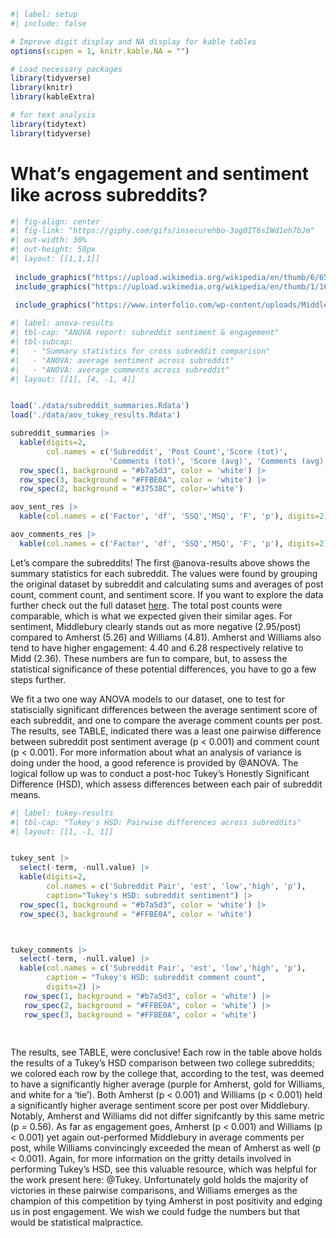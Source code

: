 ```r
#| label: setup
#| include: false

# Improve digit display and NA display for kable tables
options(scipen = 1, knitr.kable.NA = "")

# Load necessary packages
library(tidyverse)
library(knitr)
library(kableExtra)

# for text analysis
library(tidytext)
library(tidyverse)
```

# What's engagement and sentiment like across subreddits?


```r
#| fig-align: center
#| fig-link: "https://giphy.com/gifs/insecurehbo-3og0IT6sIWd1eh7bJm"
#| out-width: 30%
#| out-height: 50px
#| layout: [[1,1,1]]
 
 include_graphics("https://upload.wikimedia.org/wikipedia/en/thumb/6/65/Amherst_College_Seal.svg/1200px-Amherst_College_Seal.svg.png")
 include_graphics("https://upload.wikimedia.org/wikipedia/en/thumb/1/16/Williams_Ephs_2021_logo.svg/1200px-Williams_Ephs_2021_logo.svg.png")
 
 include_graphics("https://www.interfolio.com/wp-content/uploads/Middlebury-04.png")
```
 

```r
#| label: anova-results
#| tbl-cap: "ANOVA report: subreddit sentiment & engagement"
#| tbl-subcap:
#|   - "Summary statistics for cross subreddit comparison"
#|   - "ANOVA: average sentiment across subreddit"
#|   - "ANOVA: average comments across subreddit"
#| layout: [[1], [4, -1, 4]] 


load('./data/subreddit_summaries.Rdata')
load('./data/aov_tukey_results.Rdata')

subreddit_summaries |>
  kable(digits=2, 
        col.names = c('Subreddit', 'Post Count','Score (tot)', 
                      'Comments (tot)', 'Score (avg)', 'Comments (avg)')) |>
  row_spec(1, background = "#b7a5d3", color = 'white') |>
  row_spec(3, background = "#FFBE0A", color = 'white') |>
  row_spec(2, background = "#37538C", color='white')

aov_sent_res |> 
  kable(col.names = c('Factor', 'df', 'SSQ','MSQ', 'F', 'p'), digits=2)

aov_comments_res |> 
  kable(col.names = c('Factor', 'df', 'SSQ','MSQ', 'F', 'p'), digits=2) 
```

Let's compare the subreddits! The first @anova-results above shows the summary statistics for each subreddit. The values were found by grouping the original dataset by subreddit and calculating sums and averages of post count, comment count, and sentiment score. If you want to explore the data further check out the full dataset [here](index.qmd#fig-raw-data). The total post counts were comparable, which is what we expected given their similar ages. For sentiment, Middlebury clearly stands out as more negative (2.95/post) compared to Amherst (5.26) and Williams (4.81). Amherst and Williams also tend to have higher engagement: 4.40 and 6.28 respectively relative to Midd (2.36). These numbers are fun to compare, but, to assess the statistical significance of these potential differences, you have to go a few steps further.

We fit a two one way ANOVA models to our dataset, one to test for statiscially significant differences between the average sentiment score of each subreddit, and one to compare the average comment counts per post. The results, see TABLE, indicated there was a least one pairwise difference between subreddit post sentiment average (p < 0.001) and comment count (p < 0.001). For more information about what an analysis of variance is doing under the hood, a good reference is provided by @ANOVA. The logical follow up was to conduct a post-hoc Tukey's Honestly Significant Difference (HSD), which assess differences between each pair of subreddit means. 

```r
#| label: tukey-results
#| tbl-cap: "Tukey's HSD: Pairwise differences across subreddits"
#| layout: [[1, -1, 1]] 


tukey_sent |>
  select(-term, -null.value) |>
  kable(digits=2, 
        col.names = c('Subreddit Pair', 'est', 'low','high', 'p'),
        caption="Tukey's HSD: subreddit sentiment") |>
  row_spec(1, background = "#b7a5d3", color = 'white') |>
  row_spec(3, background = "#FFBE0A", color = 'white')



tukey_comments |> 
  select(-term, -null.value) |>
  kable(col.names = c('Subreddit Pair', 'est', 'low','high', 'p'), 
        caption = "Tukey's HSD: subreddit comment count",
        digits=2) |>
   row_spec(1, background = "#b7a5d3", color = 'white') |>
   row_spec(2, background = "#FFBE0A", color = 'white') |>
   row_spec(3, background = "#FFBE0A", color = 'white')
  
  

```

The results, see TABLE, were conclusive! Each row in the table above holds the results of a Tukey's HSD comparison between two college subreddits; we colored each row by the college that, according to the test, was deemed to have a significantly higher average (purple for Amherst, gold for Williams, and white for a 'tie'). Both Amherst (p < 0.001) and Williams (p < 0.001) held a significantly higher average sentiment score per post over Middlebury. Notably, Amherst and Williams did not differ signifcantly by this same metric (p = 0.56). As far as engagement goes, Amherst (p < 0.001) and Williams (p < 0.001) yet again out-performed Middlebury in average comments per post, while Williams convincingly exceeded the mean of Amherst as well (p < 0.001). Again, for more information on the gritty details involved in performing Tukey's HSD, see this valuable resource, which was helpful for the work present here: @Tukey. Unfortunately gold holds the majority of victories in these pairwise comparisons, and Williams emerges as the champion of this competition by tying Amherst in post positivity and edging us in post engagement. We wish we could fudge the numbers but that would be statistical malpractice.